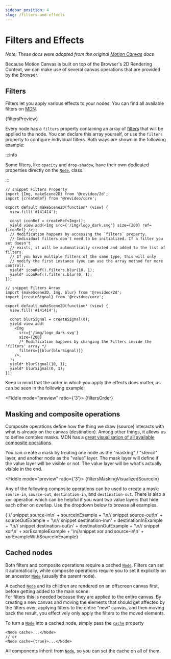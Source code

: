 ```yaml
---
sidebar_position: 4
slug: /filters-and-effects
---
```



# Filters and Effects

_Note: These docs were adopted from the original
[Motion Canvas](https://motioncanvas.io/docs/) docs_

Because Motion Canvas is built on top of the Browser's 2D Rendering Context, we
can make use of several canvas operations that are provided by the Browser.

## Filters

Filters let you apply various effects to your nodes. You can find all available
filters on
[MDN](https://developer.mozilla.org/en-US/docs/Web/API/CanvasRenderingContext2D/filter).

<Fiddle mode="preview">{filtersPreview}</Fiddle>

Every node has a `filters` property containing an array of
[filters](/api/2d/partials#Functions) that will be applied to the node. You can
declare this array yourself, or use the `filters` property to configure
individual filters. Both ways are shown in the following example:

:::info

Some filters, like `opacity` and `drop-shadow`, have their own dedicated
properties directly on the [`Node`](/api/2d/components/Node#opacity), class.

:::

```tsx editor
// snippet Filters Property
import {Img, makeScene2D} from '@revideo/2d';
import {createRef} from '@revideo/core';

export default makeScene2D(function* (view) {
  view.fill('#141414');

  const iconRef = createRef<Img>();
  yield view.add(<Img src={'/img/logo_dark.svg'} size={200} ref={iconRef} />);
  // Modification happens by accessing the `filters` property.
  // Individual filters don't need to be initialized. If a filter you set doesn't
  // exists, it will be automatically created and added to the list of filters.
  // If you have multiple filters of the same type, this will only
  // modify the first instance (you can use the array method for more control).
  yield* iconRef().filters.blur(10, 1);
  yield* iconRef().filters.blur(0, 1);
});

// snippet Filters Array
import {makeScene2D, Img, blur} from '@revideo/2d';
import {createSignal} from '@revideo/core';

export default makeScene2D(function* (view) {
  view.fill('#141414');

  const blurSignal = createSignal(0);
  yield view.add(
    <Img
      src={'/img/logo_dark.svg'}
      size={200}
      /* Modification happens by changing the Filters inside the 'filters' array */
      filters={[blur(blurSignal)]}
    />,
  );
  yield* blurSignal(10, 1);
  yield* blurSignal(0, 1);
});
```

Keep in mind that the order in which you apply the effects does matter, as can
be seen in the following example:

<Fiddle mode="preview" ratio={'3'}>
  {filtersOrder}
</Fiddle>

## Masking and composite operations

Composite operations define how the thing we draw (source) interacts with what
is already on the canvas (destination). Among other things, it allows us to
define complex masks. MDN has a
[great visualisation of all available composite operations](https://developer.mozilla.org/en-US/docs/Web/API/CanvasRenderingContext2D/globalCompositeOperation#operations).

You can create a mask by treating one node as the "masking" / "stencil" layer,
and another node as the "value" layer. The mask layer will define if the value
layer will be visible or not. The value layer will be what's actually visible in
the end.

<Fiddle mode="preview" ratio={'3'}>
  {filtersMaskingVisualizedSourceIn}
</Fiddle>

Any of the following composite operations can be used to create a mask:
`source-in`, `source-out`, `destination-in`, and `destination-out`. There is
also a `xor` operation which can be helpful if you want two value layers that
hide each other on overlap. Use the dropdown below to browse all examples.


<Fiddle>
  {'// snippet source-in\n' +
    sourceInExample +
    '\n// snippet source-out\n' +
    sourceOutExample +
    '\n// snippet destination-in\n' +
    destinationInExample +
    '\n// snippet destination-out\n' +
    destinationOutExample +
    '\n// snippet xor\n' +
    xorExampleExample +
    '\n//snippet xor and source-in\n' +
    xorExampleWithSourceInExample}
</Fiddle>

## Cached nodes

Both filters and composite operations require a cached
[`Node`](/api/2d/components/Node). Filters can set it automatically, while
composite operations require you to set it explicitly on an ancestor
[`Node`](/api/2d/components/Node) (usually the parent node).

A cached [`Node`](/api/2d/components/Node) and its children are rendered on an
offscreen canvas first, before getting added to the main scene.  
For filters this is needed because they are applied to the entire canvas. By
creating a new canvas and moving the elements that should get affected by the
filters over, applying filters to the entire "new" canvas, and then moving back
the result, you effectively only apply the filters to the moved elements.

To turn a [`Node`](/api/2d/components/Node) into a cached node, simply pass the
[`cache`](/api/2d/components/NodeProps/#cache) property

```tsx
<Node cache>...</Node>
// or
<Node cache={true}>...</Node>
```

All components inherit from [`Node`](/api/2d/components/Node), so you can set
the cache on all of them.
